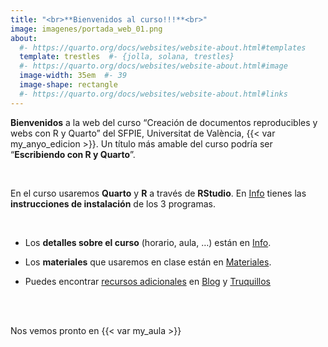 ```yaml
---
title: "<br>**Bienvenidos al curso!!!**<br>"
image: imagenes/portada_web_01.png
about:
  #- https://quarto.org/docs/websites/website-about.html#templates
  template: trestles  #- {jolla, solana, trestles}
  #- https://quarto.org/docs/websites/website-about.html#image
  image-width: 35em  #- 39
  image-shape: rectangle
  #- https://quarto.org/docs/websites/website-about.html#links
---
```


**Bienvenidos** a la web del curso "Creación de documentos reproducibles y webs con R y Quarto" del SFPIE, Universitat de València, {{< var my_anyo_edicion >}}. Un título más amable del curso podría ser "**Escribiendo con R y Quarto**".

<br>


En el curso usaremos **Quarto** y **R** a través de **RStudio**. En [Info](info.qmd) tienes las **instrucciones de instalación** de los 3 programas.

<br>


- Los **detalles sobre el curso** (horario, aula, ...) están en [Info](info.qmd).


- Los **materiales** que usaremos en clase están en [Materiales](materiales.qmd).


- Puedes encontrar [recursos adicionales]{style="text-decoration: underline;"} en [Blog](blog.qmd) y  [Truquillos](blog_02.qmd)

<br><br>

Nos vemos pronto en {{< var my_aula >}}
